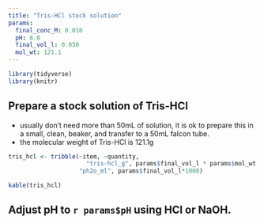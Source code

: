 ```yaml
---
title: "Tris-HCl stock solution"
params:
  final_conc_M: 0.010
  pH: 8.0
  final_vol_l: 0.050
  mol_wt: 121.1
---
```

```r
library(tidyverse)
library(knitr)
```

## Prepare a stock solution of Tris-HCl  
- usually don't need more than 50mL of solution, it is ok to prepare this in a small, clean, beaker, and transfer to a 50mL falcon tube.  
- the molecular weight of Tris-HCl is 121.1g
```r

tris_hcl <- tribble(~item, ~quantity,
                      "tris-hcl_g", params$final_vol_l * params$mol_wt * params$final_conc_M,
                    "ph2o_ml", params$final_vol_l*1000)

kable(tris_hcl)

```
## Adjust pH to `r params$pH` using HCl or NaOH.
